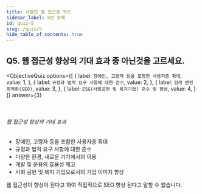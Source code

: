 ```yaml
---
title: 사람인 웹 접근성 퀴즈
sidebar_label: 5번 문제
id: quiz-5
slug: /quiz/5
hide_table_of_contents: true
---
```


## Q5. 웹 접근성 향상의 기대 효과 중 아닌것을 고르세요.




<ObjectiveQuiz
  options={[
    {
      label: `장애인, 고령자 등을 포함한 사용자층 확대`,
      value: 1,
    },
    {
      label: `규정과 법적 요구 사항에 대한 준수`,
      value: 2,
    },
    {
      label: `검색 엔진 최적화(SEO)`,
      value: 3,
    },
    {
      label: `ESG(사회공헌 및 복지기업) 준수 및 향상`,
      value: 4,
    }
  ]}
  answer={3}
>
  <Correct>
    <br />
    <h6>웹 접근성 향상의 기대 효과</h6>
    <ul>
      <li>장애인, 고령자 등을 포함한 사용자층 확대</li>
      <li>규정과 법적 요구 사항에 대한 준수</li>
      <li>다양한 환경, 새로운 기기에서의 이용</li>
      <li>개발 및 운용의 효율성 제고</li>
      <li>사회 공헌 및 복지 기업으로서의 기업 이미지 향상</li>
    </ul>
  </Correct>
  <p>웹 접근성이 향상이 된다고 하여 직접적으로 SEO 향상 된다고 말할 수 없습니다.</p>
</ObjectiveQuiz>